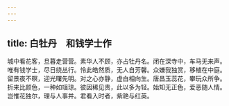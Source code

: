 ```yaml
---
---
---
```

title: 白牡丹　和钱学士作
---



城中看花客，旦暮走营营。素华人不顾，亦占牡丹名。闭在深寺中，车马无来声。唯有钱学士，尽日绕丛行。怜此皓然质，无人自芳馨。众嫌我独赏，移植在中庭。留景夜不暝，迎光曙先明。对之心亦静，虚白相向生。唐昌玉蕊花，攀玩众所争。折来比颜色，一种如瑶琼。彼因稀见贵，此以多为轻。始知无正色，爱恶随人情。岂惟花独尔，理与人事并。君看入时者，紫艳与红英。